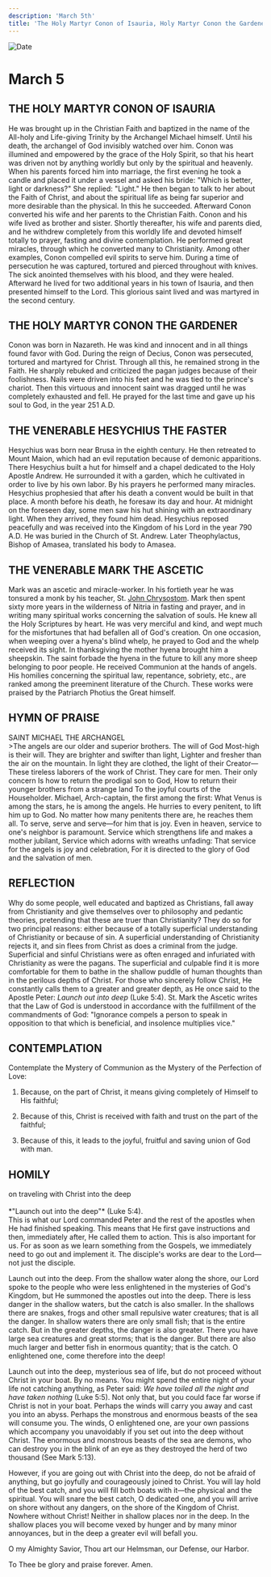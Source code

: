 ```yaml
---
description: 'March 5th'
title: 'The Holy Martyr Conon of Isauria, Holy Martyr Conon the Gardener, Venerable Hesychius the Faster, Venerable Mark the Ascetic'
---
```


<CustomPaginator />
<RunningHead />

<Image src="/title-imprint.png" height={68} width={50} alt="Date" className="title-imprint"/>

# <div id="date">March <Image className="four-dot" src="/four-dot.png" height={15} width={15} alt="" />5</div>

## THE HOLY MARTYR CONON OF ISAURIA

He was brought up in the Christian Faith and baptized in the name of the All-holy and Life-giving Trinity by the Archangel Michael himself. Until his death, the archangel of God invisibly watched over him. Conon was illumined and empowered by the grace of the Holy Spirit, so that his heart was driven not by anything worldly but only by the spiritual and heavenly. When his parents forced him into marriage, the first evening he took a candle and placed it under a vessel and asked his bride: "Which is better, light or darkness?" She replied: "Light." He then began to talk to her about the Faith of Christ, and about the spiritual life as being far superior and more desirable than the physical. In this he succeeded. Afterward Conon converted his wife and her parents to the Christian Faith. Conon and his wife lived as brother and sister. Shortly thereafter, his wife and parents died, and he withdrew completely from this worldly life and devoted himself totally to prayer, fasting and divine contemplation. He performed great miracles, through which he converted many to Christianity. Among other examples, Conon compelled evil spirits to serve him. During a time of persecution he was captured, tortured and pierced throughout with knives. The sick anointed themselves with his blood, and they were healed. Afterward he lived for two additional years in his town of Isauria, and then presented himself to the Lord. This glorious saint lived and was martyred in the second century.

## THE HOLY MARTYR CONON THE GARDENER

Conon was born in Nazareth. He was kind and innocent and in all things found favor with God. During the reign of Decius, Conon was persecuted, tortured and martyred for Christ. Through all this, he remained strong in the Faith. He sharply rebuked and criticized the pagan judges because of their foolishness. Nails were driven into his feet and he was tied to the prince's chariot. Then this virtuous and innocent saint was dragged until he was completely exhausted and fell. He prayed for the last time and gave up his soul to God, in the year 251 A.D.

## THE VENERABLE HESYCHIUS THE FASTER

Hesychius was born near Brusa in the eighth century. He then retreated to Mount Maion, which had an evil reputation because of demonic apparitions. There Hesychius built a hut for himself and a chapel dedicated to the Holy Apostle Andrew. He surrounded it with a garden, which he cultivated in order to live by his own labor. By his prayers he performed many miracles. Hesychius prophesied that after his death a convent would be built in that place. A month before his death, he foresaw its day and hour. At midnight on the foreseen day, some men saw his hut shining with an extraordinary light. When they arrived, they found him dead. Hesychius reposed peacefully and was received into the Kingdom of his Lord in the year 790 A.D. He was buried in the Church of St. Andrew. Later Theophylactus, Bishop of Amasea, translated his body to Amasea.

## THE VENERABLE MARK THE ASCETIC

Mark was an ascetic and miracle-worker. In his fortieth year he was tonsured a monk by his teacher, St. [John Chrysostom](/november/13th). Mark then spent sixty more years in the wilderness of Nitria in fasting and prayer, and in writing many spiritual works concerning the salvation of souls. He knew all the Holy Scriptures by heart. He was very merciful and kind, and wept much for the misfortunes that had befallen all of God's creation. On one occasion, when weeping over a hyena's blind whelp, he prayed to God and the whelp received its sight. In thanksgiving the mother hyena brought him a sheepskin. The saint forbade the hyena in the future to kill any more sheep belonging to poor people. He received Communion at the hands of angels. His homilies concerning the spiritual law, repentance, sobriety, etc., are ranked among the preeminent literature of the Church. These works were praised by the Patriarch Photius the Great himself.


## HYMN OF PRAISE
<div style={{textAlign:'center', color:'crimson', fontWeight:'bold'}}>
SAINT MICHAEL THE ARCHANGEL
</div>
>The angels are our older and superior brothers.  
The will of God Most-high is their will.  
They are brighter and swifter than light,  
Lighter and fresher than the air on the mountain.  
In light they are clothed, the light of their Creator—  
These tireless laborers of the work of Christ.  
They care for men.  Their only concern  
Is how to return the prodigal son to God,  
How to return their younger brothers from a strange land  
To the joyful courts of the Householder.  
Michael, Arch-captain, the first among the first:  
What Venus is among the stars, he is among the angels.  
He hurries to every penitent, to lift him up to God.  
No matter how many penitents there are, he reaches them all.  
To serve, serve and serve—for him that is joy.  
Even in heaven, service to one's neighbor is paramount.  
Service which strengthens life and makes a mother jubilant,  
Service which adorns with wreaths unfading:  
That service for the angels is joy and celebration,  
For it is directed to the glory of God and the salvation of men.  


## REFLECTION

Why do some people, well educated and baptized as Christians, fall away from Christianity and give themselves over to philosophy and pedantic theories, pretending that these are truer than Christianity? They do so for two principal reasons: either because of a totally superficial understanding of Christianity or because of sin. A superficial understanding of Christianity rejects it, and sin flees from Christ as does a criminal from the judge. Superficial and sinful Christians were as often enraged and infuriated with Christianity as were the pagans. The superficial and culpable find it is more comfortable for them to bathe in the shallow puddle of human thoughts than in the perilous depths of Christ. For those who sincerely follow Christ, He constantly calls them to a greater and greater depth, as He once said to the Apostle Peter: *Launch out into deep* (Luke 5:4). St. Mark the Ascetic writes that the Law of God is understood in accordance with the fulfillment of the commandments of God: "Ignorance compels a person to speak in opposition to that which is beneficial, and insolence multiplies vice."


## CONTEMPLATION

Contemplate the Mystery of Communion as the Mystery of the Perfection of Love:

1. Because, on the part of Christ, it means giving completely of Himself to His faithful;

2. Because of this, Christ is received with faith and trust on the part of the faithful;

3. Because of this, it leads to the joyful, fruitful and saving union of God with man.


## HOMILY
<div style={{textAlign:'center', color:'crimson', fontWeight:'bold'}}>
on traveling with Christ into the deep
</div><br />
<div style={{textAlign:'right'}}>
*"Launch out into the deep"* (Luke 5:4).
</div>
This is what our Lord commanded Peter and the rest of the apostles when He had finished speaking. This means that He first gave instructions and then, immediately after, He called them to action. This is also important for us. For as soon as we learn something from the Gospels, we immediately need to go out and implement it. The disciple's works are dear to the Lord—not just the disciple.

Launch out into the deep. From the shallow water along the shore, our Lord spoke to the people who were less enlightened in the mysteries of God's Kingdom, but He summoned the apostles out into the deep. There is less danger in the shallow waters, but the catch is also smaller. In the shallows there are snakes, frogs and other small repulsive water creatures; that is all the danger. In shallow waters there are only small fish; that is the entire catch. But in the greater depths, the danger is also greater. There you have large sea creatures and great storms; that is the danger. But there are also much larger and better fish in enormous quantity; that is the catch. O enlightened one, come therefore into the deep!

Launch out into the deep, mysterious sea of life, but do not proceed without Christ in your boat. By no means. You might spend the entire night of your life not catching anything, as Peter said: *We have toiled all the night and have taken nothing* (Luke 5:5). Not only that, but you could face far worse if Christ is not in your boat. Perhaps the winds will carry you away and cast you into an abyss. Perhaps the monstrous and enormous beasts of the sea will consume you. The winds, O enlightened one, are your own passions which accompany you unavoidably if you set out into the deep without Christ. The enormous and monstrous beasts of the sea are demons, who can destroy you in the blink of an eye as they destroyed the herd of two thousand (See Mark 5:13).

However, if you are going out with Christ into the deep, do not be afraid of anything, but go joyfully and courageously joined to Christ. You will lay hold of the best catch, and you will fill both boats with it—the physical and the spiritual. You will snare the best catch, O dedicated one, and you will arrive on shore without any dangers, on the shore of the Kingdom of Christ. Nowhere without Christ! Neither in shallow places nor in the deep. In the shallow places you will become vexed by hunger and by many minor annoyances, but in the deep a greater evil will befall you.

O my Almighty Savior, Thou art our Helmsman, our Defense, our Harbor.

To Thee be glory and praise forever. Amen.

